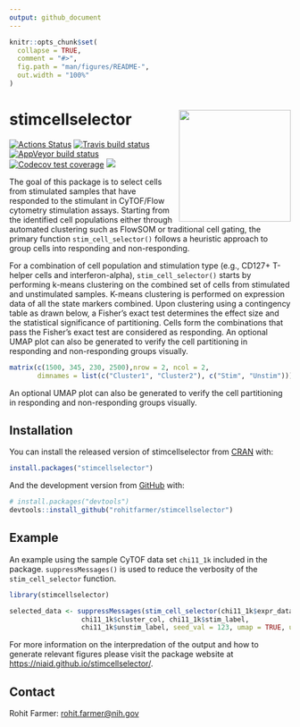 ```yaml
---
output: github_document
---
```


<!-- README.md is generated from README.Rmd. Please edit that file -->

```r
knitr::opts_chunk$set(
  collapse = TRUE,
  comment = "#>",
  fig.path = "man/figures/README-",
  out.width = "100%"
)
```
# stimcellselector <a href='https://niaid.github.io/stimcellselector/'><img src='man/figures/sticker.png' align="right" height="200" /></a>


<!-- badges: start -->
[![Actions Status](https://github.com/niaid/stimcellselector/workflows/R-CMD-check/badge.svg)](https://github.com/niaid/stimcellselector/actions?query=workflow%3AR-CMD-check)
[![Travis build status](https://travis-ci.com/rohitfarmer/stimcellselector.svg?token=qfD7QGsvB4b3CHB1xKYE&branch=master)](https://travis-ci.com/rohitfarmer/stimcellselector)
[![AppVeyor build status](https://ci.appveyor.com/api/projects/status/github/rohitfarmer/stimcellselector?branch=master&svg=true)](https://ci.appveyor.com/project/rohitfarmer/stimcellselector)
[![Codecov test coverage](https://codecov.io/gh/rohitfarmer/stimcellselector/branch/master/graph/badge.svg?token=IXR3EVFLXA)](https://codecov.io/gh/rohitfarmer/stimcellselector?branch=master)
[![](https://img.shields.io/github/languages/code-size/rohitfarmer/stimcellselector.svg)](https://github.com/rohitfarmer/stimcellselector)
<!-- badges: end -->

The goal of this package is to select cells from stimulated samples that have responded to the stimulant in CyTOF/Flow cytometry stimulation assays. Starting from the identified cell populations either through automated clustering such as FlowSOM or traditional cell gating, the primary function `stim_cell_selector()` follows a heuristic approach to group cells into responding and non-responding. 

For a combination of cell population and stimulation type (e.g., CD127+ T-helper cells and interferon-alpha), `stim_cell_selector()` starts by performing k-means clustering on the combined set of cells from stimulated and unstimulated samples. K-means clustering is performed on expression data of all the state markers combined. Upon clustering using a contingency table as drawn below, a Fisher's exact test determines the effect size and the statistical significance of partitioning. Cells form the combinations that pass the Fisher's exact test are considered as responding. An optional UMAP plot can also be generated to verify the cell partitioning in responding and non-responding groups visually.

```r
matrix(c(1500, 345, 230, 2500),nrow = 2, ncol = 2, 
       dimnames = list(c("Cluster1", "Cluster2"), c("Stim", "Unstim")))
```

An optional UMAP plot can also be generated to verify the cell partitioning in responding and non-responding groups visually.

## Installation

You can install the released version of stimcellselector from [CRAN](https://CRAN.R-project.org) with:

``` r
install.packages("stimcellselector")
```

And the development version from [GitHub](https://github.com/) with:

``` r
# install.packages("devtools")
devtools::install_github("rohitfarmer/stimcellselector")
```
## Example

An example using the sample CyTOF data set `chi11_1k` included in the package. 
`suppressMessages()` is used to reduce the verbosity of the `stim_cell_selector`
function.

``` r
library(stimcellselector)

selected_data <- suppressMessages(stim_cell_selector(chi11_1k$expr_data, chi11_1k$state_markers,
                  chi11_1k$cluster_col, chi11_1k$stim_label,
                  chi11_1k$unstim_label, seed_val = 123, umap = TRUE, umap_cells = 50))
```

For more information on the interpredation of the output and how to generate relevant figures
please visit the package website at [https://niaid.github.io/stimcellselector/](https://niaid.github.io/stimcellselector/).

## Contact
Rohit Farmer: [rohit.farmer@nih.gov](mailto:rohit.farmer@nih.gov)
